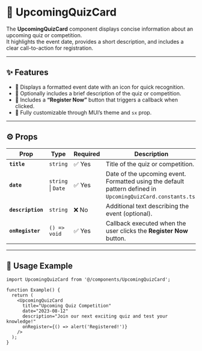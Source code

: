 # 🧩 UpcomingQuizCard

The **UpcomingQuizCard** component displays concise information about an upcoming quiz or competition.  
It highlights the event date, provides a short description, and includes a clear call-to-action for registration.

---

## ✨ Features

- 📅 Displays a formatted event date with an icon for quick recognition.  
- 📝 Optionally includes a brief description of the quiz or competition.  
- 🚀 Includes a **“Register Now”** button that triggers a callback when clicked.  
- 🎨 Fully customizable through MUI’s theme and `sx` prop.  

---

## ⚙️ Props

| Prop | Type | Required | Description |
|------|------|-----------|-------------|
| **`title`** | `string` | ✅ Yes | Title of the quiz or competition. |
| **`date`** | `string` \| `Date` | ✅ Yes | Date of the upcoming event. Formatted using the default pattern defined in `UpcomingQuizCard.constants.ts`. |
| **`description`** | `string` | ❌ No | Additional text describing the event (optional). |
| **`onRegister`** | `() => void` | ✅ Yes | Callback executed when the user clicks the **Register Now** button. |

---

## 🧱 Usage Example

```tsx
import UpcomingQuizCard from '@/components/UpcomingQuizCard';

function Example() {
  return (
    <UpcomingQuizCard
      title="Upcoming Quiz Competition"
      date="2023-08-12"
      description="Join our next exciting quiz and test your knowledge!"
      onRegister={() => alert('Registered!')}
    />
  );
}

